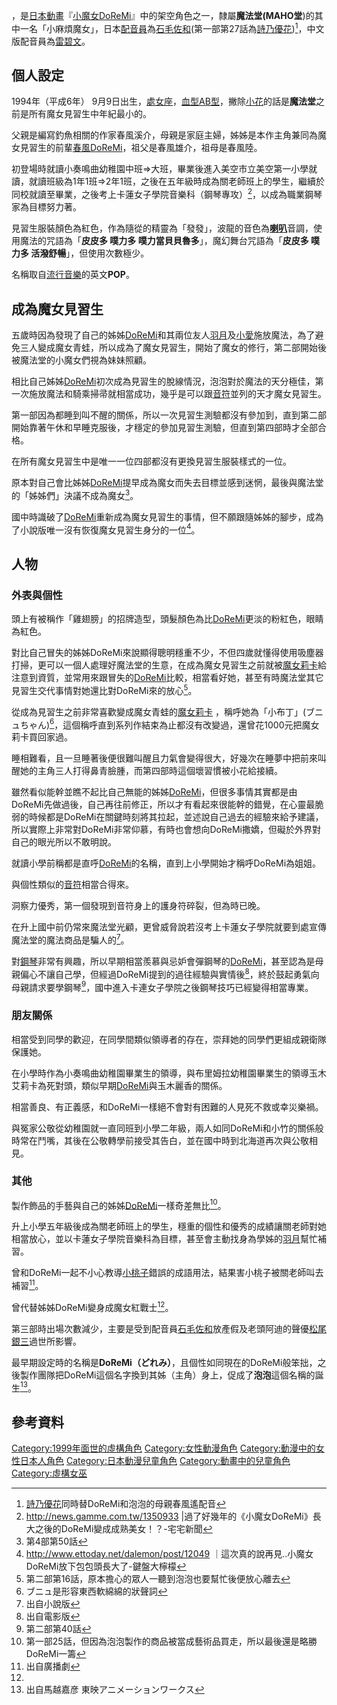 
{{noteTA
|T=zh-cn:春风宝宝; zh-tw:春風泡泡; zh-hk:春風寶寶;
|1=zh-cn:皮皮多 噗力多 噗力当贝贝鲁多; zh-tw:皮皮多 噗力多 噗力當貝貝魯多; zh-hk:比比多 普利多 普利打比比路多;
|2=zh-cn:皮皮多 噗力多 活泼舒畅; zh-tw:皮皮多 噗力多 活潑舒暢; zh-hk:比比多 普利多 開朗魔力;
|3=zh-cn:小爱; zh-tw:小愛; zh-hk:愛子;
|4=zh-cn:初贵; zh-tw:羽月; zh-hk:初貴;
}}

{{jp|c='''春風泡泡'''|j=春風 ぽっぷ|hg=はるかぜ ぽっぷ|rm=Harukaze Poppu|lead=yes}}，是[[日本動畫|日本動畫]]『[[小魔女DoReMi|小魔女DoReMi]]』中的架空角色之一，隸屬'''魔法堂(MAHO堂''')的其中一名「小麻煩魔女」，日本[[配音員|配音員]]為[[石毛佐和|石毛佐和]](第一部第27話為[[詩乃優花|詩乃優花]])<ref>[[詩乃優花|詩乃優花]]同時替DoReMi和泡泡的母親春風遙配音</ref>，中文版配音員為[[雷碧文|雷碧文]]。

== 個人設定 ==
1994年（平成6年） 9月9日出生，[[處女座|處女座]]，[[血型|血型]][[AB型|AB型]]，撇除[[小花_(小魔女DoReMi)|小花]]的話是'''魔法堂'''之前是所有魔女見習生中年紀最小的。

父親是編寫釣魚相關的作家春風溪介，母親是家庭主婦，姊姊是本作主角兼同為魔女見習生的前輩[[春風DoReMi|春風DoReMi]]，祖父是春風雄介，祖母是春風陸。

初登場時就讀小奏鳴曲幼稚園中班⇒大班，畢業後進入美空市立美空第一小學就讀，就讀班級為1年1班⇒2年1班，之後在五年級時成為關老師班上的學生，繼續於同校就讀至畢業，之後考上卡蓮女子學院音樂科（鋼琴專攻）<ref>http://news.gamme.com.tw/1350933 {{Wayback|url=http://news.gamme.com.tw/1350933 |date=20161019005810 }} |過了好幾年的《小魔女DoReMi》長大之後的DoReMi變成成熟美女！？-宅宅新聞</ref>，以成為職業鋼琴家為目標努力著。

見習生服裝顏色為紅色，作為隨從的精靈為「發發」，波龍的音色為'''[[喇叭|喇叭]]'''音調，使用魔法的咒語為「'''皮皮多 噗力多 噗力當貝貝魯多'''」，魔幻舞台咒語為「'''皮皮多 噗力多 活潑舒暢'''」，但使用次數極少。

名稱取自[[流行音樂|流行音樂]]的英文'''POP'''。

== 成為魔女見習生 ==
五歲時因為發現了自己的姊姊[[春風DoReMi|DoReMi]]和其兩位友人[[藤原羽月|羽月]]及[[妹尾愛子|小愛]]施放魔法，為了避免三人變成魔女青蛙，所以成為了魔女見習生，開始了魔女的修行，第二部開始後被魔法堂的小魔女們視為妹妹照顧。

相比自己姊姊[[春風DoReMi|DoReMi]]初次成為見習生的脫線情況，泡泡對於魔法的天分極佳，第一次施放魔法和騎乘掃帚就相當成功，幾乎是可以跟[[瀨川音符|音符]]並列的天才魔女見習生。

第一部因為都睡到叫不醒的關係，所以一次見習生測驗都沒有參加到，直到第二部開始靠著午休和早睡克服後，才穩定的參加見習生測驗，但直到第四部時才全部合格。

在所有魔女見習生中是唯一一位四部都沒有更換見習生服裝樣式的一位。

原本對自己會比姊姊[[春風DoReMi|DoReMi]]提早成為魔女而失去目標並感到迷惘，最後與魔法堂的「姊姊們」決議不成為魔女<ref>第4部第50話</ref>。

國中時識破了[[春風DoReMi|DoReMi]]重新成為魔女見習生的事情，但不願跟隨姊姊的腳步，成為了小說版唯一沒有恢復魔女見習生身分的一位<ref>http://www.ettoday.net/dalemon/post/12049 {{Wayback|url=http://www.ettoday.net/dalemon/post/12049 |date=20161019144940 }} ｜這次真的說再見..小魔女DoReMi放下包包頭長大了-鍵盤大檸檬</ref>。

== 人物 ==
=== 外表與個性 ===
頭上有被稱作「雞翅膀」的招牌造型，頭髮顏色為比[[春風DoReMi|DoReMi]]更淡的粉紅色，眼睛為紅色。

對比自己冒失的姊姊DoReMi來說顯得聰明穩重不少，不但四歲就懂得使用吸塵器打掃，更可以一個人處理好魔法堂的生意，在成為魔女見習生之前就被[[魔女莉卡_(小魔女DoReMi)|魔女莉卡]]給注意到資質，並常用來跟冒失的[[春風DoReMi|DoReMi]]比較，相當看好她，甚至有時魔法堂其它見習生交代事情對她還比對DoReMi來的放心<ref>第二部第16話，原本擔心的眾人一聽到泡泡也要幫忙後便放心離去</ref>。

從成為見習生之前非常喜歡變成魔女青蛙的[[魔女莉卡_(小魔女DoReMi)|魔女莉卡]] ，稱呼她為「小布丁」(ブニュちゃん)<ref>ブニュ是形容東西軟綿綿的狀聲詞</ref>，這個稱呼直到系列作結束為止都沒有改變過，還曾花1000元把魔女莉卡買回家過。

睡相難看，且一旦睡著後便很難叫醒且力氣會變得很大，好幾次在睡夢中把前來叫醒她的主角三人打得鼻青臉腫，而第四部時這個壞習慣被小花給接續。

雖然看似能幹並瞧不起比自己無能的姊姊[[春風DoReMi|DoReMi]]，但很多事情其實都是由DoReMi先做過後，自己再往前修正，所以才有看起來很能幹的錯覺，在心靈最脆弱的時候都是DoReMi在關鍵時刻將其拉起，並述說自己過去的經驗來給予建議，所以實際上非常對DoReMi非常仰慕，有時也會想向DoReMi撒嬌，但礙於外界對自己的眼光所以不敢明說。

就讀小學前稱都是直呼[[春風DoReMi|DoReMi]]的名稱，直到上小學開始才稱呼DoReMi為姐姐。

與個性類似的[[瀨川音符|音符]]相當合得來。

洞察力優秀，第一個發現到音符身上的護身符碎裂，但為時已晚。

在升上國中前仍常來魔法堂光顧，更曾威脅說若沒考上卡蓮女子學院就要到處宣傳魔法堂的魔法商品是騙人的<ref>出自小說版</ref>。

對[[鋼琴|鋼琴]]非常有興趣，所以早期相當羨慕與忌妒會彈鋼琴的[[春風DoReMi|DoReMi]]，甚至認為是母親偏心不讓自己學，但經過DoReMi提到的過往經驗與實情後<ref>出自電影版</ref>，終於鼓起勇氣向母親請求要學鋼琴<ref>第二部第40話</ref>，國中進入卡連女子學院之後鋼琴技巧已經變得相當專業。

=== 朋友關係 ===
相當受到同學的歡迎，在同學間類似領導者的存在，崇拜她的同學們更組成親衛隊保護她。

在小學時作為小奏鳴曲幼稚園畢業生的領導，與布里姆拉幼稚園畢業生的領導玉木艾莉卡為死對頭，類似早期[[春風DoReMi|DoReMi]]與玉木麗香的關係。

相當善良、有正義感，和DoReMi一樣絕不會對有困難的人見死不救或幸災樂禍。

與冤家公敬從幼稚園就一直同班到小學二年級，兩人如同DoReMi和小竹的關係般時常在鬥嘴，其後在公敬轉學前接受其告白，並在國中時到北海道再次與公敬相見。

=== 其他 ===

製作飾品的手藝與自己的姊姊[[春風DoReMi|DoReMi]]一樣奇差無比<ref>第一部25話，但因為泡泡製作的商品被當成藝術品買走，所以最後還是略勝DoReMi一籌</ref>。

升上小學五年級後成為關老師班上的學生，穩重的個性和優秀的成績讓關老師對她相當放心，並以卡蓮女子學院音樂科為目標，甚至會主動找身為學姊的[[藤原羽月|羽月]]幫忙補習。

曾和DoReMi一起不小心教導[[飛鳥桃子|小桃子]]錯誤的成語用法，結果害小桃子被關老師叫去補習<ref name="#1">出自廣播劇</ref>。

曾代替姊姊DoReMi變身成魔女紅戰士<ref name="#1"/>。

第三部時出場次數減少，主要是受到配音員[[石毛佐和|石毛佐和]]放產假及老頭阿迪的聲優[[松尾銀三|松尾銀三]]過世所影響。

最早期設定時的名稱是'''DoReMi（どれみ）'''，且個性如同現在的DoReMi般笨拙，之後製作團隊把DoReMi這個名字換到其姊（主角）身上，促成了'''泡泡'''這個名稱的誕生<ref>出自馬越嘉彦 東映アニメーションワークス</ref>。

== 參考資料 ==
{{Reflist}}

{{小魔女DoReMi}}

{{DEFAULTSORT:Harukaze Poppu}}
[[Category:1999年面世的虛構角色|Category:1999年面世的虛構角色]]
[[Category:女性動漫角色|Category:女性動漫角色]]
[[Category:動漫中的女性日本人角色|Category:動漫中的女性日本人角色]]
[[Category:日本動漫兒童角色|Category:日本動漫兒童角色]]
[[Category:動畫中的兒童角色|Category:動畫中的兒童角色]]
[[Category:虛構女巫|Category:虛構女巫]]